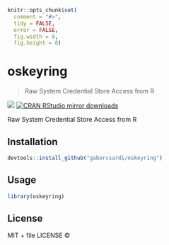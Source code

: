 
```r
knitr::opts_chunk$set(
  comment = "#>",
  tidy = FALSE,
  error = FALSE,
  fig.width = 8,
  fig.height = 8)
```

# oskeyring

> Raw System Credential Store Access from R

[![](http://www.r-pkg.org/badges/version/oskeyring)](http://www.r-pkg.org/pkg/oskeyring)
[![CRAN RStudio mirror downloads](http://cranlogs.r-pkg.org/badges/oskeyring)](http://www.r-pkg.org/pkg/oskeyring)


Raw System Credential Store Access from R

## Installation

```r
devtools::install_github("gaborcsardi/oskeyring")
```

## Usage

```r
library(oskeyring)
```

## License

MIT + file LICENSE © 
